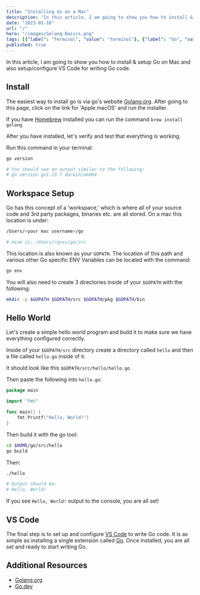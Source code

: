 ```yaml
---
title: "Installing Go on a Mac"
description: "In this article, I am going to show you how to install & setup Go (Golang) on Mac and also setup/configure VS Code for writing Go (Golang) code. In this article, I am going to show you how to install & setup Go (Golang) on Mac and also setup/configure VS Code for writing Go (Golang) code."
date: "2023-01-16"
url: "/"
hero: "/images/Golang-Basics.png"
tags: [{"label": "Terminal", "value": "terminal"}, {"label": "Go", "value": "go"}]
published: true
---
```


In this article, I am going to show you how to install & setup Go on Mac and also setup/configure VS Code for writing Go code.

## Install

The easiest way to install go is via go's website [Golang.org](https://golang.org/dl). After going to this page, click on the link for 'Apple macOS' and run the installer.

If you have [Homebrew](https://brew.sh/) installed you can run the command `brew install golang`

After you have installed, let's verify and test that everything is working.

Run this command in your terminal:

```bash
go version

# You should see an output similar to the following:
# go version go1.13.7 darwin/amd64
```

## Workspace Setup

Go has this concept of a 'workspace,' which is where all of your source code and 3rd party packages, binaries etc. are all stored. On a mac this location is under:

```bash
/Users/<your mac username>/go

# mine is: /Users/rguss/go/src
```

This location is also known as your `GOPATH`. The location of this path and various other Go specific ENV Variables can be located with the command:

```bash
go env
```

You will also need to create 3 directories inside of your `$GOPATH` with the following:

```bash
mkdir -p $GOPATH $GOPATH/src $GOPATH/pkg $GOPATH/bin
```

## Hello World

Let's create a simple hello world program and build it to make sure we have everything configured correctly.

Inside of your `$GOPATH/src` directory create a directory called `hello` and then a file called `hello.go` inside of it.

It should look like this `$GOPATH/src/hello/hello.go`

Then paste the following into `hello.go`:

```go
package main

import "fmt"

func main() {
	fmt.Printf("Hello, World!")
}
```

Then build it with the go tool:

```bash
cd $HOME/go/src/hello
go build
```

Then:

```bash
./hello

# Output should be:
# Hello, World!
```

If you see `Hello, World!` output to the console, you are all set!

## VS Code

The final step is to set up and configure [VS Code](https://code.visualstudio.com/) to write Go code. It is as simple as
installing a single extension called [Go](https://marketplace.visualstudio.com/items?itemName=ms-vscode.Go). Once installed, you are all set and ready to start writing Go.

## Additional Resources

- [Golang.org](https://golang.org/)
- [Go.dev](https://go.dev/)
